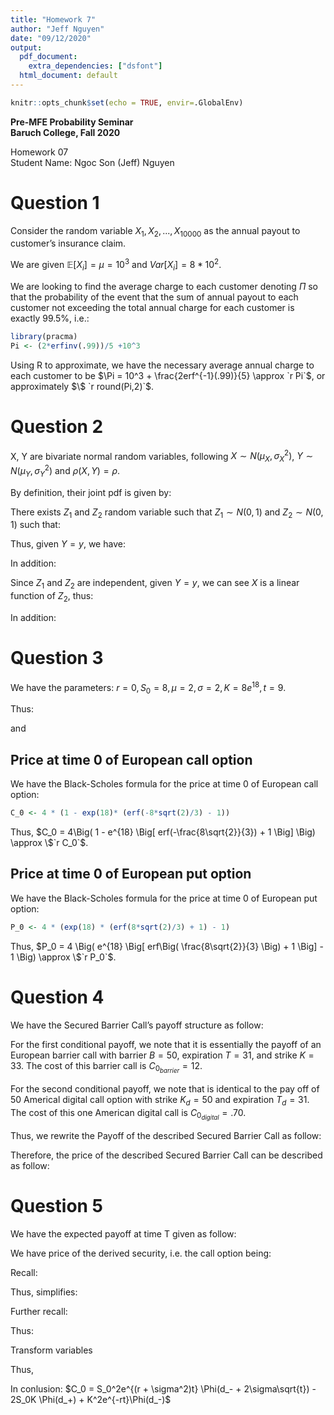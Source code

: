 ```yaml
---
title: "Homework 7"
author: "Jeff Nguyen"
date: "09/12/2020"
output:
  pdf_document:
    extra_dependencies: ["dsfont"]
  html_document: default
---
```


```r
knitr::opts_chunk$set(echo = TRUE, envir=.GlobalEnv)
```

**Pre-MFE Probability Seminar**  
**Baruch College, Fall 2020**  


Homework 07  
Student Name: Ngoc Son (Jeff) Nguyen  


# **Question 1**  

Consider the random variable $X_1, X_2, ..., X_{10000}$ as the annual payout to customer's insurance claim.  

We are given $\mathds{E}[X_i] = \mu = 10^3$ and $Var[X_i] = 8*10^2$.  

We are looking to find the average charge to each customer denoting $\Pi$ so that the probability of the event that the sum of annual payout to each customer not exceeding the total annual charge for each customer is exactly $99.5\%$, i.e.:  

\begin{equation}
  \begin{aligned}
    \mathds{P}\Big[ X_1 + ... + X_{10000} \leqslant 10^4\Pi \Big] =& .995 \\
    \mathds{P}\Big[ X_1 + ... + X_{10000} - 10^4\mu \leqslant 10^4\Pi - 10^4\mu \Big] =& .995 \\
    \mathds{P}\Big[ \frac{X_1 + ... + X_{10000} - 10^4*10^3}{\sqrt{10^4}\sqrt{8*10^2}} \leqslant \frac{10^4\Pi - 10^4*10^3}{\sqrt{10^4}\sqrt{8*10^2}} \Big] =& .995 \\
    \mathds{P}\Big[ \frac{X_1 + ... + X_{10000} - 10^4*10^3}{10^3*2\sqrt{2}} \leqslant \frac{10^4(\Pi -10^3)}{10^3*2\sqrt{2}} \Big] =& .995 \\
    \mathds{P}\Big[ \frac{X_1 + ... + X_{10000} - 10^4*10^3}{10^3*2\sqrt{2}} \leqslant \frac{5(\Pi -10^3)}{\sqrt{2}} \Big] =& .995 \\
    N\Big[ \frac{5(\Pi -10^3)}{\sqrt{2}} \Big] =& .995  \quad \text{(Central Limit Theorem)}  \\
    \frac{1}{\sqrt{2\pi}} \int_{-\infty}^{\frac{5(\Pi -10^3)}{\sqrt{2}}} e^{-\frac{t^2}{2}}dt =& .995  \\
    \frac{1}{\sqrt{2\pi}} \frac{\sqrt{\pi}}{\sqrt{2}}erf\Big( \frac{t}{\sqrt{2}} \Big) \Big|_{t=-\infty}^{t={\frac{5(\Pi -10^3)}{\sqrt{2}}}} =& .995  \\
    \frac{1}{2}erf\Big[ \frac{5(\Pi -10^3)}{2} \Big] - \frac{1}{2} * (-1) =& .995  \\
    erf\Big[ \frac{5(\Pi -10^3)}{2} \Big] =& .99  \\
    \frac{5(\Pi -10^3)}{2} =& erf^{-1}(.99)  \\
    \Pi =& 10^3 + \frac{2erf^{-1}(.99)}{5}  \\
  \end{aligned}
\end{equation}

```r
library(pracma)
Pi <- (2*erfinv(.99))/5 +10^3
```

Using R to approximate, we have the necessary average annual charge to each customer to be $\Pi = 10^3 + \frac{2erf^{-1}(.99)}{5} \approx `r Pi`$, or approximately $\$ `r round(Pi,2)`$.  

# **Question 2**  

X, Y are bivariate normal random variables, following $X \sim N(\mu_X, \sigma_X^2)$, $Y \sim N(\mu_Y, \sigma_Y^2)$ and $\rho(X,Y) = \rho$.  


By definition, their joint pdf is given by:  

\begin{equation}
  \begin{aligned}
    f_{XY} = \frac{1}{2 \pi \sigma_X \sigma_Y \sqrt{1-\rho^2}} * e^{-{\frac{1}{2(1-\rho^2)}}*{\Big[ \Big( \frac{x-\mu_X}{\sigma_X} \Big)^2 + \Big( \frac{y-\mu_Y}{\sigma_Y} \Big)^2 - 2\rho\frac{(x-\mu_X)(y-\mu_Y)}{\sigma_X\sigma_Y}  \Big]}}
  \end{aligned}
\end{equation}
  
There exists $Z_1$ and $Z_2$ random variable such that $Z_1 \sim N(0,1)$ and $Z_2 \sim N(0,1)$ such that:

\begin{equation}
  \begin{aligned}
    \left\{
      \begin{matrix}
        \begin{aligned}
          &X = \sigma_X(\rho Z_1 + \sqrt{1 - \rho^2}Z_2) + \mu_X  \\
          &Y = \sigma_Y Z_1 + \mu_Y  \\
        \end{aligned}
      \end{matrix}
    \right.
  \end{aligned}
\end{equation}

Thus, given $Y=y$, we have:  

\begin{equation}
  \begin{aligned}
    y =& \sigma_Y Z_1 + \mu_Y  \\
    \Rightarrow Z_1 =& \frac{y - \mu_Y}{\sigma_Y}
  \end{aligned}
\end{equation}

In addition:

\begin{equation}
  \begin{aligned}
    X =& \sigma_X(\rho Z_1 + \sqrt{1 - \rho^2}Z_2) + \mu_X  \\
      =& \sigma_X(\rho \frac{y - \mu_Y}{\sigma_Y} + \sqrt{1 - \rho^2}Z_2) + \mu_X  \\
      =& \sigma_X \rho \frac{y - \mu_Y}{\sigma_Y} + \sigma_X \sqrt{1 - \rho^2}Z_2 + \mu_X  \\
  \end{aligned}
\end{equation}

Since $Z_1$ and $Z_2$ are independent, given $Y=y$, we can see $X$ is a linear function of $Z_2$, thus:

\begin{equation}
  \begin{aligned}
    \mathds{E}[X \Big| Y=y] =& \mathds{E} \Big[ {\sigma_X \rho \frac{y - \mu_Y}{\sigma_Y} + \sigma_X \sqrt{1 - \rho^2}Z_2 + \mu_X} \Big| Y=y \Big]  \\
                      =& \mathds{E} \Big[ \sigma_X \rho \frac{y - \mu_Y}{\sigma_Y} \Big| Y=y \Big] + \mathds{E} \Big[ \sigma_X \sqrt{1 - \rho^2}Z_2 \Big| Y=y \Big] + \mathds{E} [\mu_X \Big| Y=y ]  \\
                      =& \sigma_X \rho \frac{y - \mu_Y}{\sigma_Y} + \sigma_X \sqrt{1 - \rho^2} \mathds{E}[Z_2] + \mu_X  \\
                      =& \sigma_X \rho \frac{y - \mu_Y}{\sigma_Y} + \sigma_X \sqrt{1 - \rho^2} * 0 + \mu_X  \\
                      =& \sigma_X \sigma_Y \rho \frac{y - \mu_Y}{\sigma_Y^2} + \mu_X  \\
                      =& \frac{Cov(X,Y)(y - \mu_Y)}{Var[Y]} + \mathds{E}[X]  \\
                      =& \mathds{E}[X] + \frac{Cov(X,Y)(y - \mathds{E}[Y])}{Var[Y]}  \\
                      =& \mathds{E}[X] + \frac{Cov(X,Y)}{Var[Y]}(y - \mathds{E}[Y])  \quad \text{(Q.E.D)}  \\
  \end{aligned}
\end{equation}
  
In addition:  

\begin{equation}
  \begin{aligned}
    Var[X \Big| Y = y] =& Var \Big[ \sigma_X \rho \frac{y - \mu_Y}{\sigma_Y} + \sigma_X \sqrt{1 - \rho^2}Z_2 + \mu_X \Big| Y=y \Big]  \\
                       =& Var \Big[ \sigma_X \rho \frac{y - \mu_Y}{\sigma_Y} \Big| Y=y \Big ] + Var \Big[ \sigma_X \sqrt{1 - \rho^2}Z_2 \Big| Y=y \Big] + Var \Big[ \mu_X \Big| Y=y \Big]  \\
                       =& 0 + \sigma_X^2(1 - \rho^2) Var[Z_2] + 0  \\
                       =& \sigma_X^2(1 - \rho^2) * 1  \\
                       =& (1 - \rho^2)Var[X]  \quad \text{(Q.E.D)}  \\
  \end{aligned}
\end{equation}
  
  
# **Question 3**    

We have the parameters: $r=0, \, S_0 = 8, \, \mu=2, \, \sigma=2, \, K=8e^{18}, \, t=9$.  

Thus:  

\begin{equation}
  \begin{aligned}
    d_+ =& \frac{{ln\frac{S_0}{K}} + {\Big( r + \frac{\sigma^2}{2} \Big)}t}{\sigma \sqrt{t}}  \\
        =& \frac{{ln\frac{8}{8e^{18}}} + {\Big( 0 + \frac{2^2}{2} \Big)}9}{2 \sqrt{9}}  \\
        =& \frac{{ln\frac{1}{e^{18}}} + 18}{6}  \\
        =& \frac{ln{e^{-18}} + 18}{6}  \\
        =& \frac{-18 + 18}{6}  \\
        =& 0 \\
  \end{aligned}
\end{equation}

and  

\begin{equation}
  \begin{aligned}
    d_- =& \frac{{ln\frac{S_0}{K}} + {\Big( r - \frac{\sigma^2}{2} \Big)}t}{\sigma \sqrt{t}}  \\
        =& \frac{{ln\frac{8}{8e^{18}}} + {\Big( 0 - \frac{2^2}{2} \Big)}9}{2 \sqrt{9}}  \\
        =& \frac{{ln\frac{1}{e^{18}}} - 18}{6}  \\
        =& \frac{ln{e^{-18}} - 18}{6}  \\
        =& \frac{-18 - 18}{6}  \\
        =& -\frac{16}{3}  \\
  \end{aligned}
\end{equation}


## Price at time 0 of European call option  

We have the Black-Scholes formula for the price at time 0 of European call option:  

\begin{equation}
  \begin{aligned}
    C_0 =& S_0 \Phi(d_+) - K e^{-rt} \Phi(d_-)  \\
        =& 8 \frac{1}{\sqrt{2\pi}} \int_{-\infty}^{0} e^{-\frac{z^2}{2}}dz - 
           8e^{18} e^{-0*9} \frac{1}{\sqrt{2\pi}} \int_{-\infty}^{-\frac{16}{3}} e^{-\frac{z^2}{2}}dz  \\
        =& \frac{4\sqrt{2}}{\sqrt{\pi}} \int_{-\infty}^{0} e^{-\frac{z^2}{2}}dz - 
           8e^{18} \frac{1}{\sqrt{2\pi}} \int_{-\infty}^{-\frac{16}{3}} e^{-\frac{z^2}{2}}dz  \\
        =& \frac{4\sqrt{2}}{\sqrt{\pi}} \frac{\sqrt{\pi}erf\Big( \frac{z}{\sqrt{2}} \Big)}{\sqrt{2}} \Big|_{z=-\infty}^{z=0} - 
           \frac{4\sqrt{2}e^{18}}{\sqrt{\pi}} \frac{\sqrt{\pi}erf\Big( \frac{z}{\sqrt{2}} \Big)}{\sqrt{2}} \Big|_{z=-\infty}^{z=-\frac{16}{3}}  \\
        =& 4 erf\Big( \frac{z}{\sqrt{2}} \Big) \Big|_{z=-\infty}^{z=0} - 
           4e^{18} erf\Big( \frac{z}{\sqrt{2}} \Big) \Big|_{z=-\infty}^{z=-\frac{16}{3}}  \\
        =& 4 erf\Big( \frac{0}{\sqrt{2}} \Big) - 4 erf\Big( \frac{-\infty}{\sqrt{2}} \Big) - 
           4e^{18} erf\Big( \frac{-\frac{16}{3}}{\sqrt{2}} \Big) + 4e^{18} erf\Big( \frac{-\infty}{\sqrt{2}} \Big)  \\
        =& 4 erf(0) - 4 erf(-\infty) - 4e^{18} erf\Big( -\frac{8\sqrt{2}}{3} \Big) + 4e^{18} erf(-\infty)  \\
        =& 4*0 - 4*(-1) - 4e^{18} erf\Big( -\frac{8\sqrt{2}}{3} \Big) - 4e^{18}*(-1)  \\
        =& 4 - 4e^{18} erf\Big( -\frac{8\sqrt{2}}{3} \Big) + 4e^{18}  \\
        =& 4\Big( 1 - e^{18} \Big[ erf(-\frac{8\sqrt{2}}{3}) + 1 \Big] \Big)  \\
  \end{aligned}
\end{equation}

```r
C_0 <- 4 * (1 - exp(18)* (erf(-8*sqrt(2)/3) - 1))
```

Thus, $C_0 = 4\Big( 1 - e^{18} \Big[ erf(-\frac{8\sqrt{2}}{3}) + 1 \Big] \Big) \approx \$`r C_0`$.
  
## Price at time 0 of European put option  

We have the Black-Scholes formula for the price at time 0 of European put option:  

\begin{equation}
  \begin{aligned}
    P_0 =& K e^{-rt} \Phi(-d_-) - S_0 \Phi(-d_+)  \\
        =& 8e^{18} e^{-0*9} \frac{1}{\sqrt{2\pi}} \int_{-\infty}^{\frac{16}{3}} e^{-\frac{z^2}{2}}dz - 
           8 \frac{1}{\sqrt{2\pi}} \int_{-\infty}^{0} e^{-\frac{z^2}{2}}dz  \\
        =& 8e^{18} \frac{1}{\sqrt{2\pi}} \int_{-\infty}^{\frac{16}{3}} e^{-\frac{z^2}{2}}dz - 
           \frac{4\sqrt{2}}{\sqrt{\pi}} \int_{-\infty}^{0} e^{-\frac{z^2}{2}}dz  \\
        =& \frac{4\sqrt{2}e^{18}}{\sqrt{\pi}} \frac{\sqrt{\pi}erf\Big( \frac{z}{\sqrt{2}} \Big)}{\sqrt{2}} \Big|_{z=-\infty}^{z=\frac{16}{3}} -  
           \frac{4\sqrt{2}}{\sqrt{\pi}} \frac{\sqrt{\pi}erf\Big( \frac{z}{\sqrt{2}} \Big)}{\sqrt{2}} \Big|_{z=-\infty}^{z=0} \\
        =& 4e^{18} erf\Big( \frac{z}{\sqrt{2}} \Big) \Big|_{z=-\infty}^{z=\frac{16}{3}} - 
           4 erf\Big( \frac{z}{\sqrt{2}} \Big) \Big|_{z=-\infty}^{z=0}  \\
        =& 4e^{18} erf\Big( \frac{\frac{16}{3}}{\sqrt{2}} \Big) - 4e^{18} erf\Big( \frac{-\infty}{\sqrt{2}} \Big) - 
           4 erf\Big( \frac{0}{\sqrt{2}} \Big) + 4 erf\Big( \frac{-\infty}{\sqrt{2}} \Big)  \\
        =& 4e^{18}erf\Big( \frac{8\sqrt{2}}{3} \Big) - 4e^{18}*(-1) - 4*0 + 4*(-1)  \\
        =& 4e^{18}erf\Big( \frac{8\sqrt{2}}{3} \Big) + 4e^{18} - 4  \\
        =& 4 \Big( e^{18} \Big[ erf\Big( \frac{8\sqrt{2}}{3} \Big) + 1 \Big] - 1 \Big)  \\
  \end{aligned}
\end{equation}

```r
P_0 <- 4 * (exp(18) * (erf(8*sqrt(2)/3) + 1) - 1)
```

Thus, $P_0 = 4 \Big( e^{18} \Big[ erf\Big( \frac{8\sqrt{2}}{3} \Big) + 1 \Big] - 1 \Big) \approx \$`r P_0`$.
  
# **Question 4**    
  
We have the Secured Barrier Call's payoff structure as follow:  

\begin{equation}
  \begin{aligned}
    \text{Payoff} \quad = \quad
    \left\{
      \begin{matrix}
        \begin{aligned}
          S(31) - 33,& \quad \text{if} \quad S(31) > 33 \quad \text{and} \quad S(t) < 50 \quad \forall t \leqslant 31,  \\
          50,& \quad \text{if} \quad S(t) \geqslant 50 \quad \exists t \leqslant 31,  \\
          0,& \quad \text{otherwise.}
        \end{aligned}
      \end{matrix}
    \right.
  \end{aligned}
\end{equation}
  
For the first conditional payoff, we note that it is essentially the payoff of an European barrier call with barrier $B=50$, expiration $T=31$, and strike $K=33$. The cost of this barrier call is $C_{0_{barrier}} = 12$.  

For the second conditional payoff, we note that is identical to the pay off of $50$ Americal digital call option with strike $K_d = 50$ and expiration $T_d = 31$. The cost of this one American digital call is $C_{0_{digital}} = .70$.  

Thus, we rewrite the Payoff of the described Secured Barrier Call as follow:  

\begin{equation}
  \begin{aligned}
    \Pi =& \{S(31) - 33\}^+ * \mathds{1}_{T>31} + 50 * \mathds{1}_{T \leqslant 31}
  \end{aligned}
\end{equation}

Therefore, the price of the described Secured Barrier Call can be described as follow:  

\begin{equation}
  \begin{aligned}
    C_0 =& C_{0_{barrier}} + 50 * C_{0_{digital}}  \\
        =& 12 + 50*.70  \\
        =& \$`r 12 + 50*.70`  \\
  \end{aligned}
\end{equation}
  
# **Question 5**  

We have the expected payoff at time T given as follow:  
  
\begin{equation}
  \begin{aligned}
    g(S(T)) =& (max \, \{ S(T) - K, 0\})^2  \\
    \text{in other words:}&  \\
    \varphi(S(T)) =& (\{ S(T) - K \}^+)^2  \\
  \end{aligned}
\end{equation}
  
We have price of the derived security, i.e. the call option being:    
  
\begin{equation}
  \begin{aligned}
    C_0 =& e^{-rt} \mathds{E}_* \Big[ Payoff \Big]  \\
        =& e^{-rt} \mathds{E}_* \Big[ \varphi(S(T)) \Big]  \\
        =& e^{-rt} \mathds{E}_* \Big[ (\{ S(T) - K \}^+)^2 \Big]  \\
        =& e^{-rt} \mathds{E}_* \Big[ (\{ S_0e^{\mu t + \sigma B_t} - K \}^+)^2 \Big] \quad 
           \text{(given} \quad S(t) = S_0e^{\mu t + \sigma B_t}\text{)}  \\
        =& e^{-rt} \mathds{E}_* \Big[ (\{ S_0e^{\big(r - \frac{\sigma^2}{2}\big)t + \sigma \sqrt{t} Z} - K \}^+)^2 \Big] \quad 
           \text{(with} \, Z \sim N(0,1) \text{)} \\
        =& \frac{e^{-rt}}{\sqrt{2\pi}} 
           \int_{-\infty}^{\infty} 
           \Big[ 
            \Big( 
              S_0e^{\big(r - \frac{\sigma^2}{2}\big)t + \sigma \sqrt{t} z} - K 
            \Big)^+
           \Big]^2 * 
           e^{-\frac{z^2}{2}}dz  \\
        =& \frac{e^{-rt}}{\sqrt{2\pi}} 
           \int_{S_0e^{\big(r - \frac{\sigma^2}{2}\big)t + \sigma \sqrt{t} z} > K} 
           \Big[ 
            S_0e^{\big(r - \frac{\sigma^2}{2}\big)t + \sigma \sqrt{t} z} - K 
           \Big]^2 * 
           e^{-\frac{z^2}{2}}dz \\
        =& \frac{e^{-rt}}{\sqrt{2\pi}} 
           \int_{\frac{ln \frac{K}{S_0} - \big( r - \frac{\sigma^2}{2}\big)t}{\sigma \sqrt{t}}}^{+\infty} 
           \Big[ 
            S_0e^{\big(r - \frac{\sigma^2}{2}\big)t + \sigma \sqrt{t} Z} - K 
           \Big]^2 * 
           e^{-\frac{z^2}{2}}dz  \\
        =& \frac{e^{-rt}}{\sqrt{2\pi}} 
           \int_{\frac{ln \frac{K}{S_0} - \big( r - \frac{\sigma^2}{2}\big)t}{\sigma \sqrt{t}}}^{+\infty} 
           \Big( 
            S_0^2e^{2 * \Big[ \big(r - \frac{\sigma^2}{2}\big)t + \sigma \sqrt{t} z \Big]} - 
            2* S_0e^{\big(r - \frac{\sigma^2}{2}\big)t + \sigma \sqrt{t} Z} * K + 
            K^2
           \Big) * 
           e^{-\frac{z^2}{2}}dz  \\
  \end{aligned}
\end{equation}

Recall:
\begin{equation}
  \begin{aligned}
    d_- =& \frac{{ln\frac{S_0}{K}} + {\Big( r - \frac{\sigma^2}{2} \Big)}t}{\sigma \sqrt{t}}  \\
    \Rightarrow -d_- =& \frac{ln \frac{K}{S_0} - \big( r - \frac{\sigma^2}{2}\big)t}{\sigma \sqrt{t}}  \\
  \end{aligned}
\end{equation}
  
Thus, simplifies:  

\begin{equation}
  \begin{aligned}
    C_0 =& \frac{e^{-rt}}{\sqrt{2\pi}} 
           \int_{-d_-}^{+\infty}  
           S_0^2e^{2 \Big[ \big(r - \frac{\sigma^2}{2}\big)t + \sigma \sqrt{t} z \Big]} e^{-\frac{z^2}{2}}dz  - 
           \frac{e^{-rt}}{\sqrt{2\pi}} 
           \int_{-d_-}^{+\infty}  
           2S_0e^{\big(r - \frac{\sigma^2}{2}\big)t + \sigma \sqrt{t} z} Ke^{-\frac{z^2}{2}}dz + 
           \frac{e^{-rt}}{\sqrt{2\pi}} 
           \int_{-d_-}^{+\infty}  
           K^2e^{-\frac{z^2}{2}}dz  \\
        =& \frac{e^{rt}S_0^2}{\sqrt{2\pi}} 
           \int_{-d_-}^{+\infty}  
           e^{-\sigma^2 t + 2\sigma \sqrt{t} z} * e^{-\frac{z^2}{2}}dz - 
           \frac{2S_0K}{\sqrt{2\pi}} 
           \int_{-d_-}^{+\infty}  
           e^{-\frac{\sigma^2}{2}t + \sigma \sqrt{t} z} * e^{-\frac{z^2}{2}}dz +
           \frac{e^{-rt}K^2}{\sqrt{2\pi}} 
           \int_{-d_-}^{+\infty}  
           e^{-\frac{z^2}{2}}dz  \\
  \end{aligned}
\end{equation}    
  
Further recall:  
  
\begin{equation}
  \begin{aligned}
    \Phi(x) & = \frac{1}{\sqrt{2\pi}} \int_{-\infty}^{x} e^{-\frac{z^2}{2}} dz
  \end{aligned}
\end{equation}
  
Thus:  
\begin{equation}
  \begin{aligned}    
    C_0 =& \frac{e^{rt}S_0^2}{\sqrt{2\pi}} 
           \int_{-d_-}^{+\infty}  
           e^{-\sigma^2 t + 2\sigma \sqrt{t} z} * e^{-\frac{z^2}{2}}dz  - 
           \frac{2S_0K}{\sqrt{2\pi}} 
           \int_{-d_-}^{+\infty}  
           e^{-\frac{\sigma^2}{2}t + \sigma \sqrt{t} z} * e^{-\frac{z^2}{2}}dz + 
           \frac{K^2e^{-rt}}{\sqrt{2\pi}} \int_{-\infty}^{d_-} e^{-\frac{z^2}{2}}dz \\
        =& \frac{e^{rt}S_0^2}{\sqrt{2\pi}} 
           \int_{-d_-}^{+\infty}  
           e^{-\sigma^2 t + 2\sigma \sqrt{t} z} * e^{-\frac{z^2}{2}}dz - 
           \frac{2S_0K}{\sqrt{2\pi}} 
           \int_{-d_-}^{+\infty}  
           e^{-\frac{\sigma^2}{2}t + \sigma \sqrt{t} z} * e^{-\frac{z^2}{2}}dz  + 
           K^2e^{-rt}\Phi(d_-)  \\
        =& \frac{e^{rt}S_0^2}{\sqrt{2\pi}} 
           \int_{-d_-}^{+\infty}  
           e^{-\sigma^2 t + 2\sigma \sqrt{t} z -\frac{z^2}{2}} dz - 
           \frac{2S_0K}{\sqrt{2\pi}} 
           \int_{-d_-}^{+\infty}  
           e^{-\frac{\sigma^2}{2}t + \sigma \sqrt{t} z -\frac{z^2}{2}} dz + 
           K^2e^{-rt}\Phi(d_-)  \\
        =& \frac{e^{rt}S_0^2}{\sqrt{2\pi}} 
           \int_{-d_-}^{+\infty}  
           e^{-\frac{1}{2}(z^2 - 4z\sigma\sqrt{t} + 4\sigma^2t) + \sigma^2t} dz - 
           \frac{2S_0K}{\sqrt{2\pi}} 
           \int_{-d_-}^{+\infty}  
           e^{-\frac{1}{2}(z^2 - 2z\sigma\sqrt{t} + \sigma^2t)} dz + 
           K^2e^{-rt}\Phi(d_-)  \\
        =& \frac{e^{rt}S_0^2}{\sqrt{2\pi}} 
           \int_{-d_-}^{+\infty} e^{-\frac{1}{2}(z - 2\sigma\sqrt{t})^2 + \sigma^2t} dz - 
           \frac{2S_0K}{\sqrt{2\pi}} 
           \int_{-d_-}^{+\infty} e^{-\frac{1}{2}(z - \sigma\sqrt{t})^2} dz + 
           K^2e^{-rt}\Phi(d_-)  \\
  \end{aligned}
\end{equation}
  
Transform variables  

\begin{equation}
  \begin{aligned}
    &\left\{
      \begin{matrix}
        x = z - 2\sigma\sqrt{t}  \\
        y = z - \sigma\sqrt{t}  \\
      \end{matrix}
    \right.  \\
    \Rightarrow
    &\left\{
      \begin{matrix}
        dx = dz  \\
        dy = dz  \\
      \end{matrix}
    \right.  \\
    \Rightarrow
    &\left\{
      \begin{matrix}
        z = -d_- \quad \Rightarrow x = -d_- - 2\sigma\sqrt{t}  \\
        z = -d_- \quad \Rightarrow y = -d_- - \sigma\sqrt{t}  \\
      \end{matrix}
    \right.  \\
  \end{aligned}
\end{equation}

Thus,  

\begin{equation}
  \begin{aligned}
    C_0 =& \frac{e^{rt}S_0^2}{\sqrt{2\pi}} 
           \int_{-d_-}^{+\infty} e^{-\frac{1}{2}(z - 2\sigma\sqrt{t})^2 + \sigma^2t} dz - 
           \frac{2S_0K}{\sqrt{2\pi}} 
           \int_{-d_-}^{+\infty} e^{-\frac{1}{2}(z - \sigma\sqrt{t})^2} dz + 
           K^2e^{-rt}\Phi(d_-)  \\
        =& \frac{e^{rt + \sigma^2t}S_0^2}{\sqrt{2\pi}} 
           \int_{-d_- - 2\sigma\sqrt{t}}^{+\infty} e^{-\frac{x^2}{2}} dx - 
           \frac{2S_0K}{\sqrt{2\pi}} 
           \int_{-d_- - \sigma\sqrt{t}}^{+\infty} e^{-\frac{y^2}{2}} dy + 
           K^2e^{-rt}\Phi(d_-)  \\
        =& \frac{e^{rt + \sigma^2t}S_0^2}{\sqrt{2\pi}} 
           \int_{-\infty}^{d_- + 2\sigma\sqrt{t}} e^{-\frac{x^2}{2}} dx - 
           \frac{2S_0K}{\sqrt{2\pi}} 
           \int_{-\infty}^{d_- + \sigma\sqrt{t}} e^{-\frac{y^2}{2}} dy + 
           K^2e^{-rt}\Phi(d_-)  \\
        =& e^{(r + \sigma^2)t}S_0^2 \Phi(d_- + 2\sigma\sqrt{t}) - 2S_0K \Phi(d_+) + K^2e^{-rt}\Phi(d_-)  \\
  \end{aligned}
\end{equation}
  
In conlusion: $C_0 = S_0^2e^{(r + \sigma^2)t} \Phi(d_- + 2\sigma\sqrt{t}) - 2S_0K \Phi(d_+) + K^2e^{-rt}\Phi(d_-)$